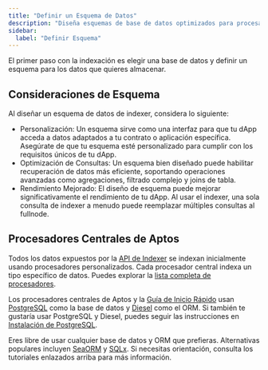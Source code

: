 ```yaml
---
title: "Definir un Esquema de Datos"
description: "Diseña esquemas de base de datos optimizados para procesadores personalizados con consideraciones de rendimiento y estrategias de optimización de consultas"
sidebar:
  label: "Definir Esquema"
---
```


El primer paso con la indexación es elegir una base de datos y definir un esquema para los datos que quieres almacenar.

## Consideraciones de Esquema

Al diseñar un esquema de datos de indexer, considera lo siguiente:

- Personalización: Un esquema sirve como una interfaz para que tu dApp acceda a datos adaptados a tu contrato o aplicación específica.
  Asegúrate de que tu esquema esté personalizado para cumplir con los requisitos únicos de tu dApp.
- Optimización de Consultas: Un esquema bien diseñado puede habilitar recuperación de datos más eficiente, soportando operaciones avanzadas como agregaciones, filtrado complejo y joins de tabla.
- Rendimiento Mejorado: El diseño de esquema puede mejorar significativamente el rendimiento de tu dApp.
  Al usar el indexer, una sola consulta de indexer a menudo puede reemplazar múltiples consultas al fullnode.

## Procesadores Centrales de Aptos

Todos los datos expuestos por la [API de Indexer](/es/build/indexer/indexer-api) se indexan inicialmente usando procesadores personalizados.
Cada procesador central indexa un tipo específico de datos.
Puedes explorar la [lista completa de procesadores](https://github.com/aptos-labs/aptos-indexer-processors-v2/blob/main/processor/src/db/schema.rs).

Los procesadores centrales de Aptos y la [Guía de Inicio Rápido](/es/build/indexer/indexer-sdk/quickstart) usan [PostgreSQL](https://www.postgresql.org/) como la base de datos y [Diesel](https://diesel.rs/) como el ORM.
Si también te gustaría usar PostgreSQL y Diesel, puedes seguir las instrucciones en [Instalación de PostgreSQL](/es/build/indexer/indexer-sdk/quickstart#postgresql-installation).

Eres libre de usar cualquier base de datos y ORM que prefieras.
Alternativas populares incluyen [SeaORM](https://www.sea-ql.org/SeaORM/) y [SQLx](https://github.com/launchbadge/sqlx).
Si necesitas orientación, consulta los tutoriales enlazados arriba para más información.
